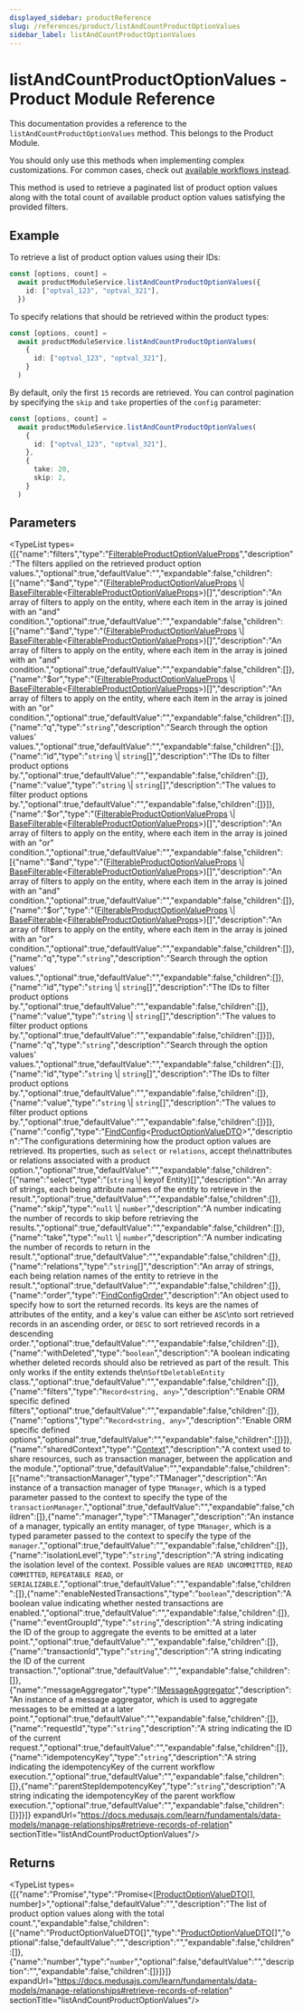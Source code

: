 ```yaml
---
displayed_sidebar: productReference
slug: /references/product/listAndCountProductOptionValues
sidebar_label: listAndCountProductOptionValues
---
```



# listAndCountProductOptionValues - Product Module Reference

This documentation provides a reference to the `listAndCountProductOptionValues` method. This belongs to the Product Module.

<Note>

You should only use this methods when implementing complex customizations. For common cases, check out [available workflows instead](/medusa-workflows-reference).

</Note>

This method is used to retrieve a paginated list of product option values along with the total count of available product option values satisfying the provided filters.

## Example

To retrieve a list of product option values using their IDs:

```ts
const [options, count] =
  await productModuleService.listAndCountProductOptionValues({
    id: ["optval_123", "optval_321"],
  })
```

To specify relations that should be retrieved within the product types:

```ts
const [options, count] =
  await productModuleService.listAndCountProductOptionValues(
    {
      id: ["optval_123", "optval_321"],
    }
  )
```

By default, only the first `15` records are retrieved. You can control pagination by specifying the `skip` and `take` properties of the `config` parameter:

```ts
const [options, count] =
  await productModuleService.listAndCountProductOptionValues(
    {
      id: ["optval_123", "optval_321"],
    },
    {
      take: 20,
      skip: 2,
    }
  )
```

## Parameters

<TypeList types={[{"name":"filters","type":"[FilterableProductOptionValueProps](../../../interfaces/product.FilterableProductOptionValueProps/page.mdx)","description":"The filters applied on the retrieved product option values.","optional":true,"defaultValue":"","expandable":false,"children":[{"name":"$and","type":"([FilterableProductOptionValueProps](../../../interfaces/product.FilterableProductOptionValueProps/page.mdx) \\| [BaseFilterable](../../../interfaces/product.BaseFilterable/page.mdx)&#60;[FilterableProductOptionValueProps](../../../interfaces/product.FilterableProductOptionValueProps/page.mdx)&#62;)[]","description":"An array of filters to apply on the entity, where each item in the array is joined with an \"and\" condition.","optional":true,"defaultValue":"","expandable":false,"children":[{"name":"$and","type":"([FilterableProductOptionValueProps](../../../interfaces/product.FilterableProductOptionValueProps/page.mdx) \\| [BaseFilterable](../../../interfaces/product.BaseFilterable/page.mdx)&#60;[FilterableProductOptionValueProps](../../../interfaces/product.FilterableProductOptionValueProps/page.mdx)&#62;)[]","description":"An array of filters to apply on the entity, where each item in the array is joined with an \"and\" condition.","optional":true,"defaultValue":"","expandable":false,"children":[]},{"name":"$or","type":"([FilterableProductOptionValueProps](../../../interfaces/product.FilterableProductOptionValueProps/page.mdx) \\| [BaseFilterable](../../../interfaces/product.BaseFilterable/page.mdx)&#60;[FilterableProductOptionValueProps](../../../interfaces/product.FilterableProductOptionValueProps/page.mdx)&#62;)[]","description":"An array of filters to apply on the entity, where each item in the array is joined with an \"or\" condition.","optional":true,"defaultValue":"","expandable":false,"children":[]},{"name":"q","type":"`string`","description":"Search through the option values' values.","optional":true,"defaultValue":"","expandable":false,"children":[]},{"name":"id","type":"`string` \\| `string`[]","description":"The IDs to filter product options by.","optional":true,"defaultValue":"","expandable":false,"children":[]},{"name":"value","type":"`string` \\| `string`[]","description":"The values to filter product options by.","optional":true,"defaultValue":"","expandable":false,"children":[]}]},{"name":"$or","type":"([FilterableProductOptionValueProps](../../../interfaces/product.FilterableProductOptionValueProps/page.mdx) \\| [BaseFilterable](../../../interfaces/product.BaseFilterable/page.mdx)&#60;[FilterableProductOptionValueProps](../../../interfaces/product.FilterableProductOptionValueProps/page.mdx)&#62;)[]","description":"An array of filters to apply on the entity, where each item in the array is joined with an \"or\" condition.","optional":true,"defaultValue":"","expandable":false,"children":[{"name":"$and","type":"([FilterableProductOptionValueProps](../../../interfaces/product.FilterableProductOptionValueProps/page.mdx) \\| [BaseFilterable](../../../interfaces/product.BaseFilterable/page.mdx)&#60;[FilterableProductOptionValueProps](../../../interfaces/product.FilterableProductOptionValueProps/page.mdx)&#62;)[]","description":"An array of filters to apply on the entity, where each item in the array is joined with an \"and\" condition.","optional":true,"defaultValue":"","expandable":false,"children":[]},{"name":"$or","type":"([FilterableProductOptionValueProps](../../../interfaces/product.FilterableProductOptionValueProps/page.mdx) \\| [BaseFilterable](../../../interfaces/product.BaseFilterable/page.mdx)&#60;[FilterableProductOptionValueProps](../../../interfaces/product.FilterableProductOptionValueProps/page.mdx)&#62;)[]","description":"An array of filters to apply on the entity, where each item in the array is joined with an \"or\" condition.","optional":true,"defaultValue":"","expandable":false,"children":[]},{"name":"q","type":"`string`","description":"Search through the option values' values.","optional":true,"defaultValue":"","expandable":false,"children":[]},{"name":"id","type":"`string` \\| `string`[]","description":"The IDs to filter product options by.","optional":true,"defaultValue":"","expandable":false,"children":[]},{"name":"value","type":"`string` \\| `string`[]","description":"The values to filter product options by.","optional":true,"defaultValue":"","expandable":false,"children":[]}]},{"name":"q","type":"`string`","description":"Search through the option values' values.","optional":true,"defaultValue":"","expandable":false,"children":[]},{"name":"id","type":"`string` \\| `string`[]","description":"The IDs to filter product options by.","optional":true,"defaultValue":"","expandable":false,"children":[]},{"name":"value","type":"`string` \\| `string`[]","description":"The values to filter product options by.","optional":true,"defaultValue":"","expandable":false,"children":[]}]},{"name":"config","type":"[FindConfig](../../../interfaces/product.FindConfig/page.mdx)&#60;[ProductOptionValueDTO](../../../interfaces/product.ProductOptionValueDTO/page.mdx)&#62;","description":"The configurations determining how the product option values are retrieved. Its properties, such as `select` or `relations`, accept the\nattributes or relations associated with a product option.","optional":true,"defaultValue":"","expandable":false,"children":[{"name":"select","type":"(`string` \\| keyof Entity)[]","description":"An array of strings, each being attribute names of the entity to retrieve in the result.","optional":true,"defaultValue":"","expandable":false,"children":[]},{"name":"skip","type":"`null` \\| `number`","description":"A number indicating the number of records to skip before retrieving the results.","optional":true,"defaultValue":"","expandable":false,"children":[]},{"name":"take","type":"`null` \\| `number`","description":"A number indicating the number of records to return in the result.","optional":true,"defaultValue":"","expandable":false,"children":[]},{"name":"relations","type":"`string`[]","description":"An array of strings, each being relation names of the entity to retrieve in the result.","optional":true,"defaultValue":"","expandable":false,"children":[]},{"name":"order","type":"[FindConfigOrder](../../../types/product.FindConfigOrder/page.mdx)","description":"An object used to specify how to sort the returned records. Its keys are the names of attributes of the entity, and a key's value can either be `ASC`\nto sort retrieved records in an ascending order, or `DESC` to sort retrieved records in a descending order.","optional":true,"defaultValue":"","expandable":false,"children":[]},{"name":"withDeleted","type":"`boolean`","description":"A boolean indicating whether deleted records should also be retrieved as part of the result. This only works if the entity extends the\n`SoftDeletableEntity` class.","optional":true,"defaultValue":"","expandable":false,"children":[]},{"name":"filters","type":"`Record<string, any>`","description":"Enable ORM specific defined filters","optional":true,"defaultValue":"","expandable":false,"children":[]},{"name":"options","type":"`Record<string, any>`","description":"Enable ORM specific defined options","optional":true,"defaultValue":"","expandable":false,"children":[]}]},{"name":"sharedContext","type":"[Context](../../../interfaces/product.Context/page.mdx)","description":"A context used to share resources, such as transaction manager, between the application and the module.","optional":true,"defaultValue":"","expandable":false,"children":[{"name":"transactionManager","type":"TManager","description":"An instance of a transaction manager of type `TManager`, which is a typed parameter passed to the context to specify the type of the `transactionManager`.","optional":true,"defaultValue":"","expandable":false,"children":[]},{"name":"manager","type":"TManager","description":"An instance of a manager, typically an entity manager, of type `TManager`, which is a typed parameter passed to the context to specify the type of the `manager`.","optional":true,"defaultValue":"","expandable":false,"children":[]},{"name":"isolationLevel","type":"`string`","description":"A string indicating the isolation level of the context. Possible values are `READ UNCOMMITTED`, `READ COMMITTED`, `REPEATABLE READ`, or `SERIALIZABLE`.","optional":true,"defaultValue":"","expandable":false,"children":[]},{"name":"enableNestedTransactions","type":"`boolean`","description":"A boolean value indicating whether nested transactions are enabled.","optional":true,"defaultValue":"","expandable":false,"children":[]},{"name":"eventGroupId","type":"`string`","description":"A string indicating the ID of the group to aggregate the events to be emitted at a later point.","optional":true,"defaultValue":"","expandable":false,"children":[]},{"name":"transactionId","type":"`string`","description":"A string indicating the ID of the current transaction.","optional":true,"defaultValue":"","expandable":false,"children":[]},{"name":"messageAggregator","type":"[IMessageAggregator](../../../interfaces/product.IMessageAggregator/page.mdx)","description":"An instance of a message aggregator, which is used to aggregate messages to be emitted at a later point.","optional":true,"defaultValue":"","expandable":false,"children":[]},{"name":"requestId","type":"`string`","description":"A string indicating the ID of the current request.","optional":true,"defaultValue":"","expandable":false,"children":[]},{"name":"idempotencyKey","type":"`string`","description":"A string indicating the idempotencyKey of the current workflow execution.","optional":true,"defaultValue":"","expandable":false,"children":[]},{"name":"parentStepIdempotencyKey","type":"`string`","description":"A string indicating the idempotencyKey of the parent workflow execution.","optional":true,"defaultValue":"","expandable":false,"children":[]}]}]} expandUrl="https://docs.medusajs.com/learn/fundamentals/data-models/manage-relationships#retrieve-records-of-relation" sectionTitle="listAndCountProductOptionValues"/>

## Returns

<TypeList types={[{"name":"Promise","type":"Promise&#60;[[ProductOptionValueDTO](../../../interfaces/product.ProductOptionValueDTO/page.mdx)[], number]&#62;","optional":false,"defaultValue":"","description":"The list of product option values along with the total count.","expandable":false,"children":[{"name":"ProductOptionValueDTO[]","type":"[ProductOptionValueDTO](../../../interfaces/product.ProductOptionValueDTO/page.mdx)[]","optional":false,"defaultValue":"","description":"","expandable":false,"children":[]},{"name":"number","type":"`number`","optional":false,"defaultValue":"","description":"","expandable":false,"children":[]}]}]} expandUrl="https://docs.medusajs.com/learn/fundamentals/data-models/manage-relationships#retrieve-records-of-relation" sectionTitle="listAndCountProductOptionValues"/>
